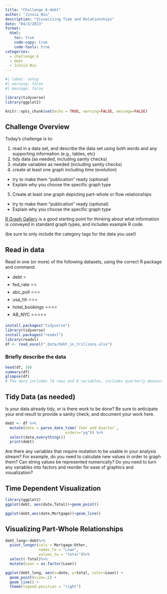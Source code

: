 ```yaml
---
title: "Challenge 6-debt"
author: "Jinxia Niu"
description: "Visualizing Time and Relationships"
date: "04/3/2023"
format:
  html:
    toc: true
    code-copy: true
    code-tools: true
categories:
  - challenge_6
  - debt
  - Jinxia Niu
---
```


```r
#| label: setup
#| warning: false
#| message: false

library(tidyverse)
library(ggplot2)

knitr::opts_chunk$set(echo = TRUE, warning=FALSE, message=FALSE)
```

## Challenge Overview

Today's challenge is to:

1)  read in a data set, and describe the data set using both words and any supporting information (e.g., tables, etc)
2)  tidy data (as needed, including sanity checks)
3)  mutate variables as needed (including sanity checks)
4)  create at least one graph including time (evolution)
   - try to make them "publication" ready (optional)
   - Explain why you choose the specific graph type
5)  Create at least one graph depicting part-whole or flow relationships
   - try to make them "publication" ready (optional)
   - Explain why you choose the specific graph type

[R Graph Gallery](https://r-graph-gallery.com/) is a good starting point for thinking about what information is conveyed in standard graph types, and includes example R code.

(be sure to only include the category tags for the data you use!)

## Read in data

Read in one (or more) of the following datasets, using the correct R package and command.

  - debt  ⭐
  - fed_rate ⭐⭐
  - abc_poll ⭐⭐⭐
  - usa_hh ⭐⭐⭐
  - hotel_bookings ⭐⭐⭐⭐
  - AB_NYC ⭐⭐⭐⭐⭐

  

```r
install.packages("tidyverse")
library(tidyverse)
install.packages("readxl")
library(readxl)
df <- read_excel("_data/debt_in_trillions.xlsx")
```

### Briefly describe the data
```r
head(df, 10)
summary(df)
glimpse(df)
# The data includes 74 rows and 8 variables, includes quarterly measures of the total amount of household debt associated with 6 different types of loans - mortgage,HE revolving, auto, credit card, student, and other - plus a total household debt including all 6 loan types. 
```

## Tidy Data (as needed)

Is your data already tidy, or is there work to be done? Be sure to anticipate your end result to provide a sanity check, and document your work here.

```r
debt <- df %>%
  mutate(date = parse_date_time(`Year and Quarter`, 
                           orders="yq")) %>%
  select(date,everything())
  print(debt)


```

Are there any variables that require mutation to be usable in your analysis stream? For example, do you need to calculate new values in order to graph them? Can string values be represented numerically? Do you need to turn any variables into factors and reorder for ease of graphics and visualization?


## Time Dependent Visualization
```r
library(ggplot2)
ggplot(debt, aes(date,Total))+geom_point()
```
```r
ggplot(debt,aes(date,Mortgage))+geom_line()
```



## Visualizing Part-Whole Relationships
```r
debt_long<-debt%>%
  pivot_longer(cols = Mortgage:Other,
               names_to = "Loan", 
               values_to = "total")%>%
  select(-Total)%>%
  mutate(Loan = as.factor(Loan))

ggplot(debt_long, aes(x=date, y=total, color=Loan)) +
  geom_point(size=.5) +
  geom_line() +
  theme(legend.position = "right") 
```

